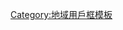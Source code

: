 {{Userbox
  |border-c = #000000
  |border-s = 1
  |id-c     = #FFFFFF
  |id-s     = 12
  |id-fc    = #000000
  |info-c   = #5E5EFF
  |info-s   = 10
  |info-fc  = #FFFFFF
  |id       = [[File:Antarctica_6400px_from_Blue_Marble.jpg|45px|center|Public domain]]
  |info     = 這個用戶來自'''[[南极洲|<span style="color:#000000;">南极洲</span>]]'''。
  |usercategory = 來自南極的維基人
  |nocat    = {{{nocat|}}}
}}<noinclude>
[[Category:地域用戶框模板]]
</noinclude>